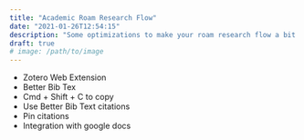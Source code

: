 ```yaml
---
title: "Academic Roam Research Flow"
date: "2021-01-26T12:54:15"
description: "Some optimizations to make your roam research flow a bit easier"
draft: true
# image: /path/to/image
---
```


- Zotero Web Extension
- Better Bib Tex
- Cmd + Shift + C to copy
- Use Better Bib Text citations
- Pin citations
- Integration with google docs

